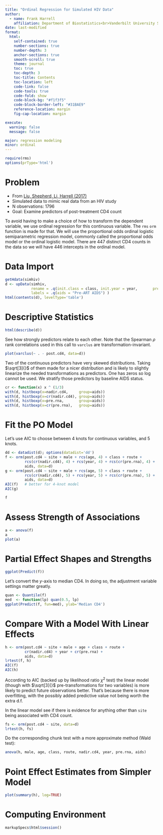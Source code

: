 ```yaml
--- 
title: "Ordinal Regression for Simulated HIV Data"
author:
  - name: Frank Harrell
    affiliation: Department of Biostatistics<br>Vanderbilt University School of Medicine<br>MSCI Biostatistics II
date: last-modified
format:
  html:
    self-contained: true
    number-sections: true
    number-depth: 3
    anchor-sections: true
    smooth-scroll: true
    theme: journal
    toc: true
    toc-depth: 3
    toc-title: Contents
    toc-location: left
    code-link: false
    code-tools: true
    code-fold: show
    code-block-bg: "#f1f3f5"
    code-block-border-left: "#31BAE9"
    reference-location: margin
    fig-cap-location: margin

execute:
  warning: false
  message: false

major: regression modeling
minor: ordinal
---
```


```r
require(rms)
options(prType='html')
```

# Problem

* From [Liu, Shepherd, Li, Harrell (2017)](https://biostat.app.vumc.org/wiki/Main/ArchivedAnalyses)
* Simulated data to mimic real data from an HIV study
* N observations: 1796
* Goal: Examine predictors of post-treatment CD4 count

To avoid having to make a choice of how to transform the dependent variable, we use ordinal regression for this continuous variable.  The `rms` `orm` function is made for that.  We will use the proportional odds ordinal logistic semiparametric regression model, commonly called the proportional odds model or the ordinal logistic model.  There are 447 distinct CD4 counts in the data so we will have 446 intercepts in the ordinal model.

# Data Import

```r
getHdata(simhiv)
d <- upData(simhiv,
            rename = .q(init.class = class, init.year = year,       preARTAIDS.clinical = aids),
            labels = .q(aids = "Pre-ART AIDS") )
html(contents(d), levelType='table')
```

# Descriptive Statistics


```r
html(describe(d))
```

See how strongly predictors relate to each other.  Note that the Spearman $\rho$ rank correlations used in this call to `varclus` are transformation-invariant.

```r
plot(varclus(~ . - post.cd4, data=d))
```

Two of the continuous predictors have very skewed distributions.  Taking $\sqrt[3]{}$ of them made for a nicer distribution and is likely to slightly linearize the needed transformations as predictors.  One has zeros so log cannot be used.  We stratify those predictors by baseline AIDS status.

```r
cr <- function(x) x ^ (1/3)
with(d, histboxp(x=nadir.cd4,     group=aids))
with(d, histboxp(x=cr(nadir.cd4), group=aids))
with(d, histboxp(x=pre.rna,       group=aids))
with(d, histboxp(x=cr(pre.rna),   group=aids))
```

# Fit the PO Model

Let's use AIC to choose between 4 knots for continuous variables, and 5 knots.
```r
dd <- datadist(d); options(datadist='dd')
f <- orm(post.cd4 ~ site + male + rcs(age, 4) + class + route +
         rcs(cr(nadir.cd4), 4) + rcs(year, 4) + rcs(cr(pre.rna), 4) +
         aids, data=d)
g <- orm(post.cd4 ~ site + male + rcs(age, 5) + class + route +
         rcs(cr(nadir.cd4), 5) + rcs(year, 5) + rcs(cr(pre.rna), 5) +
         aids, data=d)
AIC(f)   # better for 4-knot model
AIC(g)
```

```r
f
```

# Assess Strength of Associations

```r
a <- anova(f)
a
plot(a)
```

# Partial Effect Shapes and Strengths

```r
ggplot(Predict(f))
```

Let's convert the $y$-axis to median CD4.  In doing so, the adjustment variable settings matter greatly.

```r
quan <- Quantile(f)
med  <- function(lp) quan(0.5, lp)
ggplot(Predict(f, fun=med), ylab='Median CD4')
```

# Compare With a Model With Linear Effects

```r
h <- orm(post.cd4 ~ site + male + age + class + route +
         cr(nadir.cd4) + year + cr(pre.rna) +
         aids, data=d)
lrtest(f, h)
AIC(f)
AIC(h)
```

According to AIC (backed up by likelihood ratio $\chi^2$ test) the linear model (though with $\sqrt[3]{}$ pre-transformations for two variables) is more likely to predict future observations better.  That's because there is more overfitting, with the possibly added predictive value not being worth the extra d.f.

In the linear model see if there is evidence for anything other than `site` being associated with CD4 count.

```r
fs <- orm(post.cd4 ~ site, data=d)
lrtest(h, fs)
```

Do the corresponding chunk test with a more approximate method (Wald test):

```r
anova(h, male, age, class, route, nadir.cd4, year, pre.rna, aids)
```

# Point Effect Estimates from Simpler Model

```r
plot(summary(h), log=TRUE)
```

# Computing Environment

```r
markupSpecs$html$session()
```
